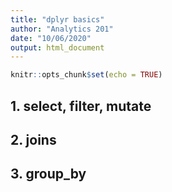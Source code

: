 ```yaml
---
title: "dplyr basics"
author: "Analytics 201"
date: "10/06/2020"
output: html_document
---
```


```r
knitr::opts_chunk$set(echo = TRUE)
```

## 1. select, filter, mutate

## 2. joins

## 3. group_by
